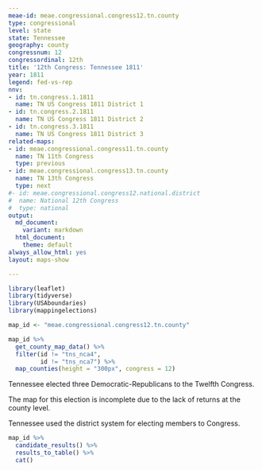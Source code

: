 ```yaml
---
meae-id: meae.congressional.congress12.tn.county
type: congressional
level: state
state: Tennessee
geography: county
congressnum: 12
congressordinal: 12th
title: '12th Congress: Tennessee 1811'
year: 1811
legend: fed-vs-rep
nnv:
- id: tn.congress.1.1811
  name: TN US Congress 1811 District 1
- id: tn.congress.2.1811
  name: TN US Congress 1811 District 2
- id: tn.congress.3.1811
  name: TN US Congress 1811 District 3
related-maps:
- id: meae.congressional.congress11.tn.county
  name: TN 11th Congress
  type: previous
- id: meae.congressional.congress13.tn.county
  name: TN 13th Congress
  type: next
#- id: meae.congressional.congress12.national.district
#  name: National 12th Congress
#  type: national
output:
  md_document:
    variant: markdown
  html_document:
    theme: default
always_allow_html: yes
layout: maps-show

---
```


```r
library(leaflet)
library(tidyverse)
library(USAboundaries)
library(mappingelections)

map_id <- "meae.congressional.congress12.tn.county"
```

<div class="map">

```r
map_id %>%
  get_county_map_data() %>%
  filter(id != "tns_nca4",
         id != "tns_nca7") %>% 
  map_counties(height = "300px", congress = 12)
```

</div>

Tennessee elected three Democratic-Republicans to the Twelfth Congress.

The map for this election is incomplete due to the lack of returns at the county level.

Tennessee used the district system for electing members to Congress. 

<div class="results-table">

```r
map_id %>%
  candidate_results() %>%
  results_to_table() %>%
  cat()
```

</div>
